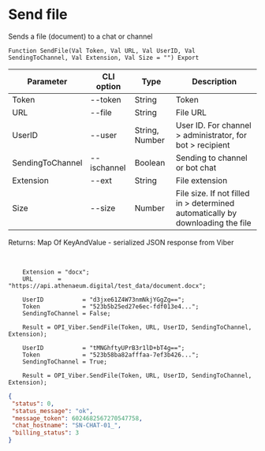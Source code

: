 ﻿---
sidebar_position: 3
---


# Send file
 Sends a file (document) to a chat or channel



`Function SendFile(Val Token, Val URL, Val UserID, Val SendingToChannel, Val Extension, Val Size = "") Export`

  | Parameter | CLI option | Type | Description |
  |-|-|-|-|
  | Token | --token | String | Token |
  | URL | --file | String | File URL |
  | UserID | --user | String, Number | User ID. For channel > administrator, for bot > recipient |
  | SendingToChannel | --ischannel | Boolean | Sending to channel or bot chat |
  | Extension | --ext | String | File extension |
  | Size | --size | Number | File size. If not filled in > determined automatically by downloading the file |

  
  Returns:  Map Of KeyAndValue - serialized JSON response from Viber

<br/>




```bsl title="Code example"
    Extension = "docx";
    URL       = "https://api.athenaeum.digital/test_data/document.docx";

    UserID           = "d3jxe61Z4W73nmNkjYGgZg==";
    Token            = "523b5b25ed27e6ec-fdf013e4...";
    SendingToChannel = False;

    Result = OPI_Viber.SendFile(Token, URL, UserID, SendingToChannel, Extension);

    UserID           = "tMNGhftyUPrB3r1lD+bT4g==";
    Token            = "523b58ba82afffaa-7ef3b426...";
    SendingToChannel = True;

    Result = OPI_Viber.SendFile(Token, URL, UserID, SendingToChannel, Extension);
```
 



```json title="Result"
{
 "status": 0,
 "status_message": "ok",
 "message_token": 6024682567270547758,
 "chat_hostname": "SN-CHAT-01_",
 "billing_status": 3
}
```
